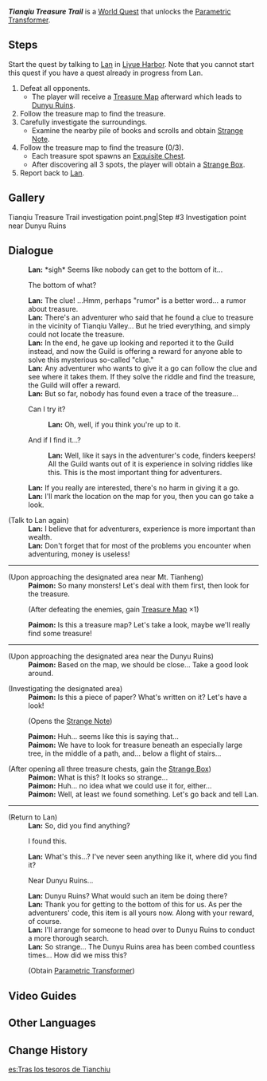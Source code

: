 {{Quest Infobox
|id            = 71812
|type          = World
|region        = Liyue
|area          = Sea of Clouds
|subarea       = Liyue Harbor
|summary       = 
|startLocation = [[Liyue Harbor]], [[Liyue]]
|mora          = 30,000
|requirement   = Reach [[Adventure Rank]] 31
|rep           = Liyue
|repAmt        = 20
|repOrder      = 163
|other         = {{Card|Hero's Wit|3}}{{Card|Parametric Transformer|1}}
|characters    = Traveler; Lan; Paimon
}}
'''''Tianqiu Treasure Trail''''' is a [[World Quest]] that unlocks the [[Parametric Transformer]].

==Steps==
Start the quest by talking to [[Lan]] in [[Liyue Harbor]]. Note that you cannot start this quest if you have a quest already in progress from Lan.

#Defeat all opponents.
#*The player will receive a [[Treasure Map]] afterward which leads to [[Dunyu Ruins]].
#Follow the treasure map to find the treasure.
#Carefully investigate the surroundings.
#* Examine the nearby pile of books and scrolls and obtain [[Strange Note]].
# Follow the treasure map to find the treasure (0/3).
#*Each treasure spot spawns an [[Chest|Exquisite Chest]].
#*After discovering all 3 spots, the player will obtain a [[Strange Box]].
#Report back to [[Lan]].

==Gallery==
<gallery>
Tianqiu Treasure Trail investigation point.png|Step #3 Investigation point near Dunyu Ruins
</gallery>

==Dialogue==
{{Quest Description|[[Lan]] of [[Liyue Harbor]] [[Adventurers' Guild]] seems to be troubled by something...}}
{{Dialogue start}}
:'''Lan:''' *sigh* Seems like nobody can get to the bottom of it...
:{{DIcon}} The bottom of what?
:'''Lan:''' The clue! ...Hmm, perhaps "rumor" is a better word... a rumor about treasure.
:'''Lan:''' There's an adventurer who said that he found a clue to treasure in the vicinity of Tianqiu Valley... But he tried everything, and simply could not locate the treasure.
:'''Lan:''' In the end, he gave up looking and reported it to the Guild instead, and now the Guild is offering a reward for anyone able to solve this mysterious so-called "clue."
:'''Lan:''' Any adventurer who wants to give it a go can follow the clue and see where it takes them. If they solve the riddle and find the treasure, the Guild will offer a reward.
:'''Lan:''' But so far, nobody has found even a trace of the treasure...
:{{DIcon}} Can I try it?
::'''Lan:''' Oh, well, if you think you're up to it.
:{{DIcon}} And if I find it...?
::'''Lan:''' Well, like it says in the adventurer's code, finders keepers! All the Guild wants out of it is experience in solving riddles like this. This is the most important thing for adventurers.
:'''Lan:''' If you really are interested, there's no harm in giving it a go.
:'''Lan:''' I'll mark the location on the map for you, then you can go take a look.

;(Talk to Lan again)
:'''Lan:''' I believe that for adventurers, experience is more important than wealth.
:'''Lan:''' Don't forget that for most of the problems you encounter when adventuring, money is useless!
----
;(Upon approaching the designated area near Mt. Tianheng)
:'''Paimon:''' So many monsters! Let's deal with them first, then look for the treasure.
:;(After defeating the enemies, gain [[Treasure Map]] ×1)
:'''Paimon:''' Is this a treasure map? Let's take a look, maybe we'll really find some treasure!
----
;(Upon approaching the designated area near the Dunyu Ruins)
:'''Paimon:''' Based on the map, we should be close... Take a good look around.

;(Investigating the designated area)
:'''Paimon:''' Is this a piece of paper? What's written on it? Let's have a look!
:;(Opens the [[Strange Note]])
:'''Paimon:''' Huh... seems like this is saying that...
:'''Paimon:''' We have to look for treasure beneath an especially large tree, in the middle of a path, and... below a flight of stairs...

;(After opening all three treasure chests, gain the [[Strange Box]])
:'''Paimon:''' What is this? It looks so strange...
:'''Paimon:''' Huh... no idea what we could use it for, either...
:'''Paimon:''' Well, at least we found something. Let's go back and tell Lan.
----
;(Return to Lan)
:'''Lan:''' So, did you find anything?
:{{DIcon}} I found this.
:'''Lan:''' What's this...? I've never seen anything like it, where did you find it?
:{{DIcon}} Near Dunyu Ruins...
:'''Lan:''' Dunyu Ruins? What would such an item be doing there?
:'''Lan:''' Thank you for getting to the bottom of this for us. As per the adventurers' code, this item is all yours now. Along with your reward, of course.
:'''Lan:''' I'll arrange for someone to head over to Dunyu Ruins to conduct a more thorough search.
:'''Lan:''' So strange... The Dunyu Ruins area has been combed countless times... How did we miss this?
:;(Obtain [[Parametric Transformer]])
{{Dialogue end}}

==Video Guides==
{{EVT
|video1   = https://youtu.be/cWNKmFsEEPw
|caption1 = Tianqiu Treasure Trail Guide

|video2   = https://youtu.be/XK4uTPUPSJ0
|caption2 = Tianqiu Treasure Trail Guide
}}

==Other Languages==
{{Other Languages
|en      = Tianqiu Treasure Trail
|zhs     = 天遒宝迹
|zhs_rm  = Tiānqiú Bǎo Jì
|zht     = 天遒寶跡
|zht_rm  = Tiānqiú Bǎo Jī
|zh_tl   = Tianqiu Treasure Trail
|ja      = 天穹の宝の跡
|ja_rm   = Tenkyuu no Takara no Ato{{Assumed}}
|ja_tl   = Tianqiu Treasure Trail
|ko      = 천주의 보물
|ko_rm   = Cheonju-ui Bomul
|ko_tl   = Treasure of Tianqiu
|es      = Tras los tesoros de Tianchiu
|es_tl   = After the Treasures of Tianqiu
|fr      = Trésors de Tianqiu
|fr_tl   = Treasures of Tianqiu
|ru      = Сокровища долины Тяньцю
|ru_tl   = Tianqiu Valley Treasure
|th      = เบาะแสสมบัติแห่ง Tianqiu
|th_rm   = 
|th_tl   = 
|vi      = Thiên Tù Bảo Tích
|vi_tl   = 
|de      = Tianqiu-Schatzsuche
|de_tl   = Tianqiu Treasure Hunt
|id      = Jejak Harta Tianqiu
|id_tl   = Tianqiu Treasure Trail
|pt      = Tesouros de Tianqiu
|pt_tl   = Treasures of Tianqiu
|tr      = Tianqiu Hazine Takibi
|tr_tl   = 
|it      = La caccia al tesoro di Tianqiu
|it_tl   = 
}}

==Change History==
{{Change History|1.3}}

[[es:Tras los tesoros de Tianchiu]]